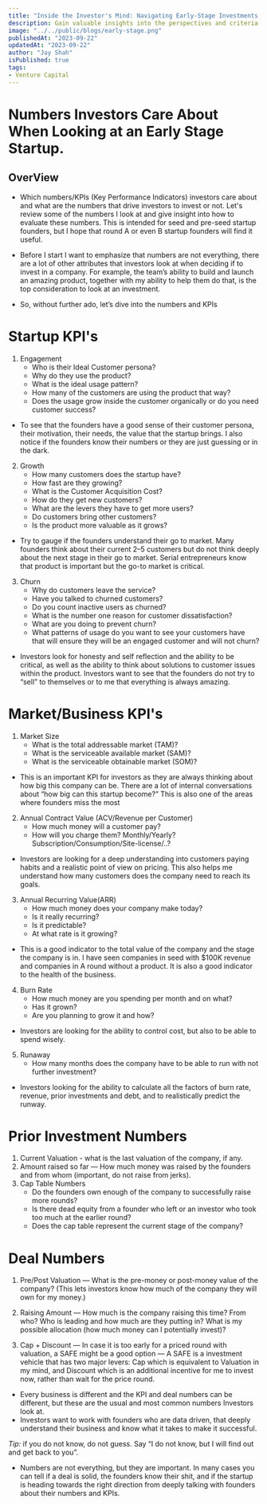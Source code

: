 ```yaml
---
title: "Inside the Investor's Mind: Navigating Early-Stage Investments for Startup Success"
description: Gain valuable insights into the perspectives and criteria shaping early-stage investment decisions, arming entrepreneurs with the knowledge to attract and secure crucial funding for their ventures
image: "../../public/blogs/early-stage.png"
publishedAt: "2023-09-22"
updatedAt: "2023-09-22"
author: "Jay Shah"
isPublished: true
tags: 
- Venture Capital
---
```


# Numbers Investors Care About When Looking at an Early Stage Startup.

## OverView

- Which numbers/KPIs (Key Performance Indicators) investors care about and what are the numbers that drive investors to invest or not. Let's review some of the numbers I look at and give insight into how to evaluate these numbers. This is intended for seed and pre-seed startup founders, but I hope that round A or even B startup founders will find it useful.

- Before I start I want to emphasize that numbers are not everything, there are a lot of other attributes that investors look at when deciding if to invest in a company. For example, the team’s ability to build and launch an amazing product, together with my ability to help them do that, is the top consideration to look at an investment.

- So, without further ado, let’s dive into the numbers and KPIs

# Startup KPI's

1. Engagement
    - Who is their Ideal Customer persona? 
    - Why do they use the product? 
    - What is the ideal usage pattern? 
    - How many of the customers are using the product that way? 
    - Does the usage grow inside the customer organically or do you need customer success?

- To see that the founders have a good sense of their customer persona, their motivation, their needs, the value that the startup brings. I also notice if the founders know their numbers or they are just guessing or in the dark.

2. Growth 
    - How many customers does the startup have? 
    - How fast are they growing? 
    - What is the Customer Acquisition Cost? 
    - How do they get new customers? 
    - What are the levers they have to get more users? 
    - Do customers bring other customers? 
    - Is the product more valuable as it grows?

- Try to gauge if the founders understand their go to market. Many founders think about their current 2–5 customers but do not think deeply about the next stage in their go to market. Serial entrepreneurs know that product is important but the go-to market is critical.

3. Churn
    - Why do customers leave the service? 
    - Have you talked to churned customers? 
    - Do you count inactive users as churned? 
    - What is the number one reason for customer dissatisfaction? 
    - What are you doing to prevent churn?
    - What patterns of usage do you want to see your customers have that will ensure they will be an engaged customer and will not churn?

- Investors look for honesty and self reflection and the ability to be critical, as well as the ability to think about solutions to customer issues within the product. Investors want to see that the founders do not try to “sell” to themselves or to me that everything is always amazing.

# Market/Business KPI's

1. Market Size 
    - What is the total addressable market (TAM)? 
    - What is the serviceable available market (SAM)? 
    - What is the serviceable obtainable market (SOM)?

- This is an important KPI for investors as they are always thinking about how big this company can be. There are a lot of internal conversations about “how big can this startup become?” This is also one of the areas where founders miss the most

2. Annual Contract Value (ACV/Revenue per Customer)
    - How much money will a customer pay? 
    - How will you charge them? Monthly/Yearly? Subscription/Consumption/Site-license/..?

- Investors are looking for a deep understanding into customers paying habits and a realistic point of view on pricing. This also helps me understand how many customers does the company need to reach its goals.

3. Annual Recurring Value(ARR)
    - How much money does your company make today?
    - Is it really recurring? 
    - Is it predictable? 
    - At what rate is it growing?

- This is a good indicator to the total value of the company and the stage the company is in. I have seen companies in seed with $100K revenue and companies in A round without a product. It is also a good indicator to the health of the business.

4. Burn Rate
    - How much money are you spending per month and on what?
    - Has it grown? 
    - Are you planning to grow it and how?

- Investors are looking for the ability to control cost, but also to be able to spend wisely. 

5. Runaway
    - How many months does the company have to be able to run with not further investment?

- Investors looking for the ability to calculate all the factors of burn rate, revenue, prior investments and debt, and to realistically predict the runway.

# Prior Investment Numbers

1. Current Valuation - what is the last valuation of the company, if any.
2. Amount raised so far — How much money was raised by the founders and from whom (important, do not raise from jerks).
3. Cap Table Numbers
    - Do the founders own enough of the company to successfully raise more rounds? 
    - Is there dead equity from a founder who left or an investor who took too much at the earlier round? 
    - Does the cap table represent the current stage of the company?

# Deal Numbers

1. Pre/Post Valuation — What is the pre-money or post-money value of the company?
(This lets investors know how much of the company they will own for my money.)

2. Raising Amount — How much is the company raising this time? From who? Who is leading and how much are they putting in? What is my possible allocation (how much money can I potentially invest)?

3. Cap + Discount — In case it is too early for a priced round with valuation, a SAFE might be a good option — A SAFE is a investment vehicle that has two major levers: Cap which is equivalent to Valuation in my mind, and Discount which is an additional incentive for me to invest now, rather than wait for the price round.

- Every business is different and the KPI and deal numbers can be different, but these are the usual and most common numbers Investors look at.
- Investors want to work with founders who are data driven, that deeply understand their business and know what it takes to make it successful.

*Tip:* if you do not know, do not guess. Say “I do not know, but I will find out and get back to you”.

- Numbers are not everything, but they are important. In many cases you can tell if a deal is solid, the founders know their shit, and if the startup is heading towards the right direction from deeply talking with founders about their numbers and KPIs.